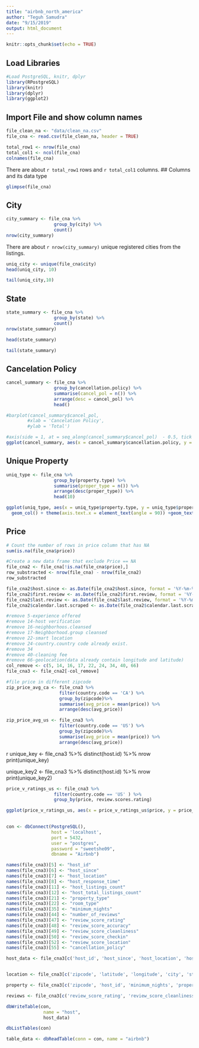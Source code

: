 ```yaml
---
title: "airbnb_north_america"
author: "Teguh Samudra"
date: "9/15/2019"
output: html_document
---
```


```r
knitr::opts_chunk$set(echo = TRUE)
```

## Load Libraries

```r
#Load PostgreSQL, knitr, dplyr
library(RPostgreSQL)
library(knitr)
library(dplyr)
library(ggplot2)
```

## Import File and show column names
```r
file_clean_na <- "data/clean_na.csv"
file_cna <- read.csv(file_clean_na, header = TRUE)

total_row1 <- nrow(file_cna)
total_col1 <- ncol(file_cna)
colnames(file_cna)
```

There are about `r total_row1` rows and `r total_col1` columns. 
## Columns and its data type
```r
glimpse(file_cna)
```

## City
```r
city_summary <- file_cna %>%
                  group_by(city) %>%
                  count()
nrow(city_summary)
```

There are about `r nrow(city_summary)` unique registered cities from the listings. 

```r
uniq_city <- unique(file_cna$city)
head(uniq_city, 10)
```
```r
tail(uniq_city,10)
```

## State
```r
state_summary <- file_cna %>%
                  group_by(state) %>%
                  count()
nrow(state_summary)
```


```r
head(state_summary)
```


```r
tail(state_summary)
```
## Cancelation Policy
```r
cancel_summary <- file_cna %>%
                  group_by(cancellation.policy) %>%
                  summarise(cancel_pol = n()) %>%
                  arrange(desc = cancel_pol) %>%
                  head()

```

```r
#barplot(cancel_summary$cancel_pol,
        #xlab = 'Cancelation Policy',
        #ylab = 'Total')

#axis(side = 1, at = seq_along(cancel_summary$cancel_pol)  - 0.5, tick = FALSE, labels = cancel_summary$cancellation.policy)
ggplot(cancel_summary, aes(x = cancel_summary$cancellation.policy, y = cancel_summary$cancel_pol)) + geom_col()

```

## Unique Property
```r
uniq_type <- file_cna %>%
                  group_by(property.type) %>%
                  summarise(proper_type = n()) %>%
                  arrange(desc(proper_type)) %>%
                  head(10)

ggplot(uniq_type, aes(x = uniq_type$property.type, y = uniq_type$proper_type)) + 
  geom_col() + theme(axis.text.x = element_text(angle = 90)) +geom_text(aes(label=proper_type), position=position_dodge(width=0.9), vjust=-0.25)
```


## Price
```r
# Count the number of rows in price column that has NA
sum(is.na(file_cna$price))

```

```r
#Create a new data frame that exclude Price == NA
file_cna2 <- file_cna[!is.na(file_cna$price),]
row_substracted <- nrow(file_cna) - nrow(file_cna2)
row_substracted
```
```r
file_cna2$host.since <- as.Date(file_cna2$host.since, format = '%Y-%m-%d')
file_cna2$first.review <- as.Date(file_cna2$first.review, format = '%Y-%m-%d')
file_cna2$last.review <- as.Date(file_cna2$last.review, format = '%Y-%m-%d')
file_cna2$calendar.last.scraped <- as.Date(file_cna2$calendar.last.scraped, format = '%Y-%m-%d')
```



```r
#remove 5-experience offered
#remove 14-host verification
#remove 16-neighborhoos.cleansed
#remove 17-Neighborhood.group cleansed
#remove 22-smart location
#remove 24-country.country code already exist. 
#remove 34
#remove 40-cleaning fee
#remove 66-geolocation(data already contain longitude and latitude)
col_remove <- c(5, 14, 16, 17, 22, 24, 34, 40, 66)
file_cna3 <- file_cna2[-col_remove]
```

```r
#file price in different zipcode
zip_price_avg_ca <- file_cna3 %>%
                    filter(country.code == 'CA') %>%
                    group_by(zipcode)%>%
                    summarise(avg_price = mean(price)) %>%
                    arrange(desc(avg_price))

zip_price_avg_us <- file_cna3 %>%
                    filter(country.code == 'US') %>%
                    group_by(zipcode)%>%
                    summarise(avg_price = mean(price)) %>%
                    arrange(desc(avg_price))

```


{r checkUniqueKey}
unique_key <- file_cna3 %>%
                distinct(host.id) %>%
                nrow
print(unique_key)

unique_key2 <- file_cna3 %>%
                distinct(host.id) %>%
                nrow
print(unique_key2)


```r
price_v_ratings_us <- file_cna3 %>%
                  filter(country.code == 'US' ) %>%
                  group_by(price, review.scores.rating)

ggplot(price_v_ratings_us, aes(x = price_v_ratings_us$price, y = price_v_ratings_us$review.scores.rating )) + geom_point()
              
```


```r
con <- dbConnect(PostgreSQL(),
                 host = 'localhost',
                 port = 5432,
                 user = "postgres",
                 password = "sweetshe09",
                 dbname = "Airbnb")
```

```r

names(file_cna3)[5] <- "host_id"
names(file_cna3)[6] <- "host_since"
names(file_cna3)[7] <- "host_location"
names(file_cna3)[8] <- "host_response_time"
names(file_cna3)[11] <- "host_listings_count"
names(file_cna3)[12] <- "host_total_listings_count"
names(file_cna3)[21] <- "property_type"
names(file_cna3)[22] <- "room_type"
names(file_cna3)[35] <- "minimum_nights"
names(file_cna3)[44] <- "number_of_reviews"
names(file_cna3)[47] <- "review_score_rating"
names(file_cna3)[48] <- "review_score_accuracy"
names(file_cna3)[49] <- "review_score_cleanliness"
names(file_cna3)[50] <- "review_score_checkin"
names(file_cna3)[52] <- "review_score_location"
names(file_cna3)[55] <- "cancellation_policy"
```


```r

host_data <- file_cna3[c('host_id', 'host_since', 'host_location', 'host_response_time', 'host_total_listings_count', 'host_listings_count')]


location <- file_cna3[c('zipcode', 'latitude', 'longitude', 'city', 'state')]

property <- file_cna3[c('zipcode', 'host_id', 'minimum_nights', 'property_type', 'room_type', 'accomodates', 'price', 'number_of_reviews', 'cancellation_policy')]

reviews <- file_cna3[c('review_score_rating', 'review_score_cleanliness', 'review_score_accuracy', 'review_score_checkin', 'review_score_location')]

```

```r
dbWriteTable(con,
              name = "host",
              host_data)
```

```r
dbListTables(con)
```

```r
table_data <- dbReadTable(conn = con, name = "airbnb")
  
```